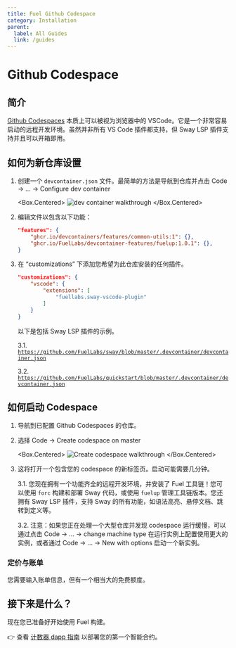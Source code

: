 ---
title: Fuel Github Codespace
category: Installation
parent:
  label: All Guides
  link: /guides
---

# Github Codespace

## 简介

[Github Codespaces](https://github.com/features/codespaces) 本质上可以被视为浏览器中的 VSCode。它是一个非常容易启动的远程开发环境。虽然并非所有 VS Code 插件都支持，但 Sway LSP 插件支持并且可以开箱即用。

## 如何为新仓库设置

1. 创建一个 `devcontainer.json` 文件。最简单的方法是导航到仓库并点击 Code → … → Configure dev container

    <Box.Centered>
    ![dev container walkthrough](/images/dev-container.gif)
    </Box.Centered>

2. 编辑文件以包含以下功能：

    ```json
    "features": {
        "ghcr.io/devcontainers/features/common-utils:1": {},
        "ghcr.io/FuelLabs/devcontainer-features/fuelup:1.0.1": {},
    }
    ```

3. 在 “customizations” 下添加您希望为此仓库安装的任何插件。

    ```json
    "customizations": {
        "vscode": {
            "extensions": [
                "fuellabs.sway-vscode-plugin"
            ]
        }
    }
    ```

    以下是包括 Sway LSP 插件的示例。

    3.1. [`https://github.com/FuelLabs/sway/blob/master/.devcontainer/devcontainer.json`](https://github.com/FuelLabs/sway/blob/master/.devcontainer/devcontainer.json)

    3.2. [`https://github.com/FuelLabs/quickstart/blob/master/.devcontainer/devcontainer.json`](https://github.com/FuelLabs/quickstart/blob/master/.devcontainer/devcontainer.json)

## 如何启动 Codespace

1. 导航到已配置 Github Codespaces 的仓库。
2. 选择 Code → Create codespace on master

    <Box.Centered>
    ![Create codespace walkthrough](/images/create-codespace.gif)
    </Box.Centered>

3. 这将打开一个包含您的 codespace 的新标签页。启动可能需要几分钟。

    3.1. 您现在拥有一个功能齐全的远程开发环境，并安装了 Fuel 工具链！您可以使用 `forc` 构建和部署 Sway 代码，或使用 `fuelup` 管理工具链版本。您还拥有 Sway LSP 插件，支持 Sway 的所有功能，如语法高亮、悬停文档、跳转到定义等。

    3.2. 注意：如果您正在处理一个大型仓库并发现 codespace 运行缓慢，可以通过点击 Code → … → change machine type 在运行实例上配置使用更大的实例，或者通过 Code → … → New with options 启动一个新实例。

### 定价与账单

您需要输入账单信息，但有一个相当大的免费额度。

## 接下来是什么？

现在您已准备好开始使用 Fuel 构建。

👉 查看 [计数器 dapp 指南](/guides/counter-dapp) 以部署您的第一个智能合约。
